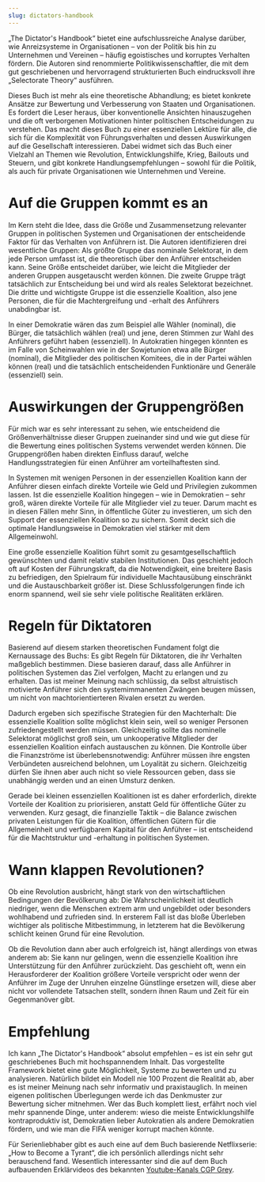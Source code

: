 ```yaml
---
slug: dictators-handbook
---
```


„The Dictator's Handbook“ bietet eine aufschlussreiche Analyse darüber, wie Anreizsysteme in Organisationen – von der Politik bis hin zu Unternehmen und Vereinen – häufig egoistisches und korruptes Verhalten fördern. Die Autoren sind renommierte Politikwissenschaftler, die mit dem gut geschriebenen und hervorragend strukturierten Buch eindrucksvoll ihre „Selectorate Theory“ ausführen.

Dieses Buch ist mehr als eine theoretische Abhandlung; es bietet konkrete Ansätze zur Bewertung und Verbesserung von Staaten und Organisationen. Es fordert die Leser heraus, über konventionelle Ansichten hinauszugehen und die oft verborgenen Motivationen hinter politischen Entscheidungen zu verstehen. Das macht dieses Buch zu einer essenziellen Lektüre für alle, die sich für die Komplexität von Führungsverhalten und dessen Auswirkungen auf die Gesellschaft interessieren. Dabei widmet sich das Buch einer Vielzahl an Themen wie Revolution, Entwicklungshilfe, Krieg, Bailouts und Steuern, und gibt konkrete Handlungsempfehlungen – sowohl für die Politik, als auch für private Organisationen wie Unternehmen und Vereine.

# Auf die Gruppen kommt es an
Im Kern steht die Idee, dass die Größe und Zusammensetzung relevanter Gruppen in politischen Systemen und Organisationen der entscheidende Faktor für das Verhalten von Anführern ist. Die Autoren identifizieren drei wesentliche Gruppen: Als größte Gruppe das nominale Selektorat, in dem jede Person umfasst ist, die theoretisch über den Anführer entscheiden kann. Seine Größe entscheidet darüber, wie leicht die Mitglieder der anderen Gruppen ausgetauscht werden können. Die zweite Gruppe trägt tatsächlich zur Entscheidung bei und wird als reales Selektorat bezeichnet. Die dritte und wichtigste Gruppe ist die essenzielle Koalition, also jene Personen, die für die Machtergreifung und -erhalt des Anführers unabdingbar ist.

In einer Demokratie wären das zum Beispiel alle Wähler (nominal), die Bürger, die tatsächlich wählen (real) und jene, deren Stimmen zur Wahl des Anführers geführt haben (essenziell). In Autokratien hingegen könnten es im Falle von Scheinwahlen wie in der Sowjetunion etwa alle Bürger (nominal), die Mitglieder des politischen Komitees, die in der Partei wählen können (real) und die tatsächlich entscheidenden Funktionäre und Generäle (essenziell) sein.

# Auswirkungen der Gruppengrößen
Für mich war es sehr interessant zu sehen, wie entscheidend die Größenverhältnisse dieser Gruppen zueinander sind und wie gut diese für die Bewertung eines politischen Systems verwendet werden können. Die Gruppengrößen haben direkten Einfluss darauf, welche Handlungsstrategien für einen Anführer am vorteilhaftesten sind.

In Systemen mit wenigen Personen in der essenziellen Koalition kann der Anführer diesen einfach direkte Vorteile wie Geld und Privilegien zukommen lassen. Ist die essenzielle Koalition hingegen – wie in Demokratien – sehr groß, wären direkte Vorteile für alle Mitglieder viel zu teuer. Darum macht es in diesen Fällen mehr Sinn, in öffentliche Güter zu investieren, um sich den Support der essenziellen Koalition so zu sichern. Somit deckt sich die optimale Handlungsweise in Demokratien viel stärker mit dem Allgemeinwohl.

Eine große essenzielle Koalition führt somit zu gesamtgesellschaftlich gewünschten und damit relativ stabilen Institutionen. Das geschieht jedoch oft auf Kosten der Führungskraft, da die Notwendigkeit, eine breitere Basis zu befriedigen, den Spielraum für individuelle Machtausübung einschränkt und die Austauschbarkeit größer ist. Diese Schlussfolgerungen finde ich enorm spannend, weil sie sehr viele politische Realitäten erklären.

# Regeln für Diktatoren
Basierend auf diesem starken theoretischen Fundament folgt die Kernaussage des Buchs: Es gibt Regeln für Diktatoren, die ihr Verhalten maßgeblich bestimmen. Diese basieren darauf, dass alle Anführer in politischen Systemen das Ziel verfolgen, Macht zu erlangen und zu erhalten. Das ist meiner Meinung nach schlüssig, da selbst altruistisch motivierte Anführer sich den systemimmanenten Zwängen beugen müssen, um nicht von machtorientierteren Rivalen ersetzt zu werden.

Dadurch ergeben sich spezifische Strategien für den Machterhalt: Die essenzielle Koalition sollte möglichst klein sein, weil so weniger Personen zufriedengestellt werden müssen. Gleichzeitig sollte das nominelle Selektorat möglichst groß sein, um unkooperative Mitglieder der essenziellen Koalition einfach austauschen zu können. Die Kontrolle über die Finanzströme ist überlebensnotwendig: Anführer müssen ihre engsten Verbündeten ausreichend belohnen, um Loyalität zu sichern. Gleichzeitig dürfen Sie ihnen aber auch nicht so viele Ressourcen geben, dass sie unabhängig werden und an einen Umsturz denken.

Gerade bei kleinen essenziellen Koalitionen ist es daher erforderlich, direkte Vorteile der Koalition zu priorisieren, anstatt Geld für öffentliche Güter zu verwenden. Kurz gesagt, die finanzielle Taktik – die Balance zwischen privaten Leistungen für die Koalition, öffentlichen Gütern für die Allgemeinheit und verfügbarem Kapital für den Anführer – ist entscheidend für die Machtstruktur und -erhaltung in politischen Systemen. 

# Wann klappen Revolutionen?
Ob eine Revolution ausbricht, hängt stark von den wirtschaftlichen Bedingungen der Bevölkerung ab: Die Wahrscheinlichkeit ist deutlich niedriger, wenn die Menschen extrem arm und ungebildet oder besonders wohlhabend und zufrieden sind. In ersterem Fall ist das bloße Überleben wichtiger als politische Mitbestimmung, in letzterem hat die Bevölkerung schlicht keinen Grund für eine Revolution.

Ob die Revolution dann aber auch erfolgreich ist, hängt allerdings von etwas anderem ab: Sie kann nur gelingen, wenn die essenzielle Koalition ihre Unterstützung für den Anführer zurückzieht. Das geschieht oft, wenn ein Herausforderer der Koalition größere Vorteile verspricht oder wenn der Anführer im Zuge der Unruhen einzelne Günstlinge ersetzen will, diese aber nicht vor vollendete Tatsachen stellt, sondern ihnen Raum und Zeit für ein Gegenmanöver gibt.

# Empfehlung
Ich kann „The Dictator's Handbook“ absolut empfehlen – es ist ein sehr gut geschriebenes Buch mit hochspannendem Inhalt. Das vorgestellte Framework bietet eine gute Möglichkeit, Systeme zu bewerten und zu analysieren. Natürlich bildet ein Modell nie 100 Prozent die Realität ab, aber es ist meiner Meinung nach sehr informativ und praxistauglich. In meinen eigenen politischen Überlegungen werde ich das Denkmuster zur Bewertung sicher mitnehmen. Wer das Buch komplett liest, erfährt noch viel mehr spannende Dinge, unter anderem: wieso die meiste Entwicklungshilfe kontraproduktiv ist, Demokratien lieber Autokratien als andere Demokratien fördern, und wie man die FIFA weniger korrupt machen könnte.

Für Serienliebhaber gibt es auch eine auf dem Buch basierende Netflixserie: „How to Become a Tyrant“, die ich persönlich allerdings nicht sehr berauschend fand. Wesentlich interessanter sind die auf dem Buch aufbauenden Erklärvideos des bekannten [Youtube-Kanals CGP Grey](https://www.cgpgrey.com/blog/rules-for-rulers).

